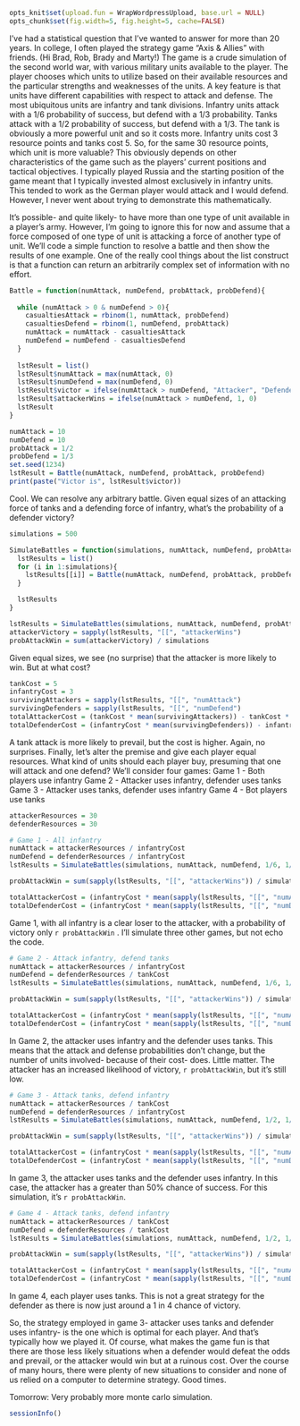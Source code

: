 ```r
opts_knit$set(upload.fun = WrapWordpressUpload, base.url = NULL) 
opts_chunk$set(fig.width=5, fig.height=5, cache=FALSE)
````

I've had a statistical question that I've wanted to answer for more than 20 years. In college, I often played the strategy game "Axis & Allies" with friends. (Hi Brad, Rob, Brady and Marty!) The game is a crude simulation of the second world war, with various military units available to the player. The player chooses which units to utilize based on their available resources and the particular strengths and weaknesses of the units. A key feature is that units have different capabilities with respect to attack and defense. The most ubiquitous units are infantry and tank divisions. Infantry units attack with a 1/6 probability of success, but defend with a 1/3 probability. Tanks attack with a 1/2 probability of success, but defend with a 1/3. The tank is obviously a more powerful unit and so it costs more. Infantry units cost 3 resource points and tanks cost 5. So, for the same 30 resource points, which unit is more valuable? This obviously depends on other characteristics of the game such as the players' current positions and tactical objectives. I typically played Russia and the starting position of the game meant that I typically invested almost exclusively in infantry units. This tended to work as the German player would attack and I would defend. However, I never went about trying to demonstrate this mathematically. 

It's possible- and quite likely- to have more than one type of unit available in a player's army. However, I'm going to ignore this for now and assume that a force composed of one type of unit is attacking a force of another type of unit. We'll code a simple function to resolve a battle and then show the results of one example. One of the really cool things about the list construct is that a function can return an arbitrarily complex set of information with no effort.

```r
Battle = function(numAttack, numDefend, probAttack, probDefend){
  
  while (numAttack > 0 & numDefend > 0){
    casualtiesAttack = rbinom(1, numAttack, probDefend)
    casualtiesDefend = rbinom(1, numDefend, probAttack)
    numAttack = numAttack - casualtiesAttack
    numDefend = numDefend - casualtiesDefend
  }
  
  lstResult = list()
  lstResult$numAttack = max(numAttack, 0)
  lstResult$numDefend = max(numDefend, 0)
  lstResult$victor = ifelse(numAttack > numDefend, "Attacker", "Defender")
  lstResult$attackerWins = ifelse(numAttack > numDefend, 1, 0)
  lstResult
}

numAttack = 10
numDefend = 10
probAttack = 1/2
probDefend = 1/3
set.seed(1234)
lstResult = Battle(numAttack, numDefend, probAttack, probDefend)
print(paste("Victor is", lstResult$victor))
```

Cool. We can resolve any arbitrary battle. Given equal sizes of an attacking force of tanks and a defending force of infantry, what's the probability of a defender victory?

```r
simulations = 500

SimulateBattles = function(simulations, numAttack, numDefend, probAttack, probDefend){
  lstResults = list()
  for (i in 1:simulations){
    lstResults[[i]] = Battle(numAttack, numDefend, probAttack, probDefend)
  }

  lstResults
}

lstResults = SimulateBattles(simulations, numAttack, numDefend, probAttack, probDefend)
attackerVictory = sapply(lstResults, "[[", "attackerWins")
probAttackWin = sum(attackerVictory) / simulations
```

Given equal sizes, we see (no surprise) that the attacker is more likely to win. But at what cost?

```r
tankCost = 5
infantryCost = 3
survivingAttackers = sapply(lstResults, "[[", "numAttack")
survivingDefenders = sapply(lstResults, "[[", "numDefend")
totalAttackerCost = (tankCost * mean(survivingAttackers)) - tankCost * numAttack
totalDefenderCost = (infantryCost * mean(survivingDefenders)) - infantryCost * numDefend
```

A tank attack is more likely to prevail, but the cost is higher. Again, no surprises. Finally, let's alter the premise and give each player equal resources. What kind of units should each player buy, presuming that one will attack and one defend? We'll consider four games:
Game 1 - Both players use infantry
Game 2 - Attacker uses infantry, defender uses tanks
Game 3 - Attacker uses tanks, defender uses infantry
Game 4 - Bot players use tanks

```r
attackerResources = 30
defenderResources = 30

# Game 1 - All infantry
numAttack = attackerResources / infantryCost
numDefend = defenderResources / infantryCost
lstResults = SimulateBattles(simulations, numAttack, numDefend, 1/6, 1/3)

probAttackWin = sum(sapply(lstResults, "[[", "attackerWins")) / simulations

totalAttackerCost = (infantryCost * mean(sapply(lstResults, "[[", "numAttack"))) - infantryCost * numAttack
totalDefenderCost = (infantryCost * mean(sapply(lstResults, "[[", "numDefend"))) - infantryCost * numDefend
```

Game 1, with all infantry is a clear loser to the attacker, with a probability of victory only `r probAttackWin` . I'll simulate three other games, but not echo the code.

```r
# Game 2 - Attack infantry, defend tanks
numAttack = attackerResources / infantryCost
numDefend = defenderResources / tankCost
lstResults = SimulateBattles(simulations, numAttack, numDefend, 1/6, 1/3)

probAttackWin = sum(sapply(lstResults, "[[", "attackerWins")) / simulations

totalAttackerCost = (infantryCost * mean(sapply(lstResults, "[[", "numAttack"))) - infantryCost * numAttack
totalDefenderCost = (infantryCost * mean(sapply(lstResults, "[[", "numDefend"))) - tankCost * numDefend
```

In Game 2, the attacker uses infantry and the defender uses tanks. This means that the attack and defense probabilities don't change, but the number of units involved- because of their cost- does. Little matter. The attacker has an increased likelihood of victory, `r probAttackWin`,  but it's still low.

```r
# Game 3 - Attack tanks, defend infantry
numAttack = attackerResources / tankCost
numDefend = defenderResources / infantryCost
lstResults = SimulateBattles(simulations, numAttack, numDefend, 1/2, 1/3)

probAttackWin = sum(sapply(lstResults, "[[", "attackerWins")) / simulations

totalAttackerCost = (infantryCost * mean(sapply(lstResults, "[[", "numAttack"))) - tankCost * numAttack
totalDefenderCost = (infantryCost * mean(sapply(lstResults, "[[", "numDefend"))) - infantryCost * numDefend
```

In game 3, the attacker uses tanks and the defender uses infantry. In this case, the attacker has a greater than 50% chance of success. For this simulation, it's `r probAttackWin`.

```r
# Game 4 - Attack tanks, defend infantry
numAttack = attackerResources / tankCost
numDefend = defenderResources / tankCost
lstResults = SimulateBattles(simulations, numAttack, numDefend, 1/2, 1/3)

probAttackWin = sum(sapply(lstResults, "[[", "attackerWins")) / simulations

totalAttackerCost = (infantryCost * mean(sapply(lstResults, "[[", "numAttack"))) - tankCost * numAttack
totalDefenderCost = (infantryCost * mean(sapply(lstResults, "[[", "numDefend"))) - tankCost * numDefend
```

In game 4, each player uses tanks. This is not a great strategy for the defender as there is now just around a 1 in 4 chance of victory.

So, the strategy employed in game 3- attacker uses tanks and defender uses infantry- is the one which is optimal for each player. And that's typically how we played it. Of course, what makes the game fun is that there are those less likely situations when a defender would defeat the odds and prevail, or the attacker would win but at a ruinous cost. Over the course of many hours, there were plenty of new situations to consider and none of us relied on a computer to determine strategy. Good times.

Tomorrow: Very probably more monte carlo simulation.

```r
sessionInfo()
```
